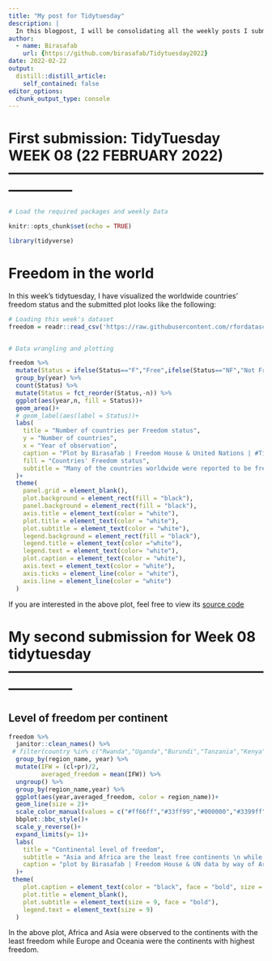 ```yaml
---
title: "My post for Tidytuesday"
description: |
  In this blogpost, I will be consolidating all the weekly posts I submit for tidytuesday which is an R learning community challenge whereby R learners across the world are given datasets (either clean or not clean) and they come up with informative plots/figures, etc.
author:
  - name: Birasafab
    url: {https://github.com/birasafab/Tidytuesday2022}
date: 2022-02-22
output:
  distill::distill_article:
    self_contained: false
editor_options: 
  chunk_output_type: console
---
```




# First submission: TidyTuesday WEEK 08 (22 FEBRUARY 2022) --------------------------------------------------------------------

```r

# Load the required packages and weekly Data

knitr::opts_chunk$set(echo = TRUE)

library(tidyverse)

```


# Freedom in the world

In this week's tidytuesday, I have visualized the worldwide countries' freedom status and the submitted plot looks like the following:

```r

# Loading this week's dataset
freedom = readr::read_csv('https://raw.githubusercontent.com/rfordatascience/tidytuesday/master/data/2022/2022-02-22/freedom.csv')


# Data wrangling and plotting

freedom %>% 
  mutate(Status = ifelse(Status=="F","Free",ifelse(Status=="NF","Not Free",ifelse(Status == "PF", "Partially Free",Status)))) %>% 
  group_by(year) %>% 
  count(Status) %>% 
  mutate(Status = fct_reorder(Status,-n)) %>% 
  ggplot(aes(year,n, fill = Status))+
  geom_area()+
  # geom_label(aes(label = Status))+
  labs(
    title = "Number of countries per Freedom status",
    y = "Number of countries",
    x = "Year of observation",
    caption = "Plot by Birasafab | Freedom House & United Nations | #Tidytuesday",
    fill = "Countries' Freedom status",
    subtitle = "Many of the countries worldwide were reported to be free followed by \n partially free countries group and those which are not free"
  )+
  theme(
    panel.grid = element_blank(),
    plot.background = element_rect(fill = "black"),
    panel.background = element_rect(fill = "black"),
    axis.title = element_text(color = "white"),
    plot.title = element_text(color = "white"),
    plot.subtitle = element_text(color = "white"),
    legend.background = element_rect(fill = "black"),
    legend.title = element_text(color ="white"),
    legend.text = element_text(color= "white"),
    plot.caption = element_text(color = "white"),
    axis.text = element_text(color = "white"),
    axis.ticks = element_line(color = "white"),
    axis.line = element_line(color = "white")
  )
```

If you are interested in the above plot, feel free to view its [source code](https://github.com/birasafab/Tidytuesday2022/tree/main/2022_week08)


# My second submission for Week 08 tidytuesday --------------------------------------------------------------------

## Level of freedom per continent
```r
freedom %>% 
  janitor::clean_names() %>% 
 # filter(country %in% c("Rwanda","Uganda","Burundi","Tanzania","Kenya")) %>% 
  group_by(region_name, year) %>% 
  mutate(IFW = (cl+pr)/2,
         averaged_freedom = mean(IFW)) %>% 
  ungroup() %>% 
  group_by(region_name,year) %>% 
  ggplot(aes(year,averaged_freedom, color = region_name))+
  geom_line(size = 2)+
  scale_color_manual(values = c("#ff66ff","#33ff99","#000000","#3399ff","#3333ff"))+
  bbplot::bbc_style()+
  scale_y_reverse()+
  expand_limits(y= 1)+
  labs(
    title = "Continental level of freedom",
    subtitle = "Asia and Africa are the least free continents \n while Ocenia and Europe are the most free continents",
    caption = "plot by Birasafab | Freedom House & UN data by way of Arthur Cheib"
  )+
 theme(
    plot.caption = element_text(color = "black", face = "bold", size = 10),
    plot.title = element_blank(),
    plot.subtitle = element_text(size = 9, face = "bold"),
    legend.text = element_text(size = 9)
  )
```

In the above plot, Africa and Asia were observed to the continents with the least freedom while Europe and Oceania were the continents with highest freedom. 